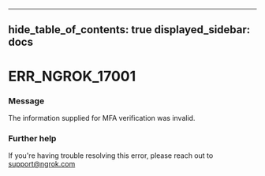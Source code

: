 

---
hide_table_of_contents: true
displayed_sidebar: docs
---


# ERR_NGROK_17001

### Message
The information supplied for MFA verification was invalid.

<ErrorDetails />



### Further help
If you're having trouble resolving this error, please reach out to [support@ngrok.com](mailto:support@ngrok.com?subject=Help%20with%20ERR_NGROK_17001)

